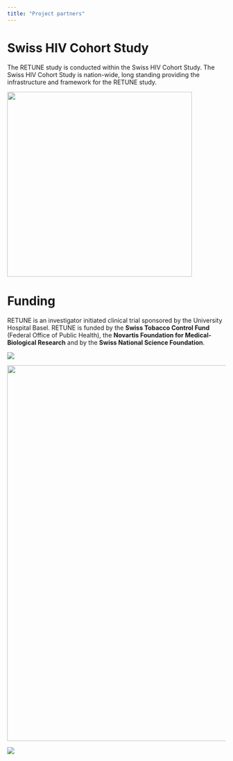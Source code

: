 ```yaml
---
title: "Project partners"
---
```


# Swiss HIV Cohort Study

The RETUNE study is conducted within the Swiss HIV Cohort Study. The Swiss HIV Cohort Study is nation-wide, long standing providing the infrastructure and framework for the RETUNE study.

[![](images/shcs_logo%20Kopie.jpg){fig-align="center" width="426"}](http://www.shcs.ch)

# Funding

RETUNE is an investigator initiated clinical trial sponsored by the University Hospital Basel. RETUNE is funded by the **Swiss Tobacco Control Fund** (Federal Office of Public Health), the **Novartis Foundation for Medical-Biological Research** and by the **Swiss National Science Foundation**.

[![](/images/logoBAG.png){fig-align="center"}](https://www.tpf.admin.ch/tpf/de/home.html)

[![](/images/Novartis.png){fig-align="center" width="866"}](https://www.novartisfoundation.org)

[![](/images/SNSF.png)](https://www.snf.ch/en)
